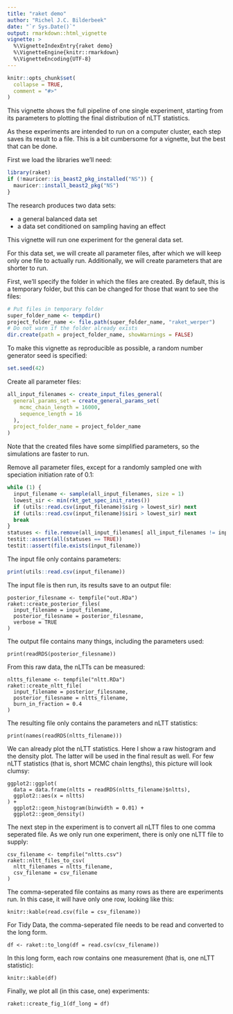 ```yaml
---
title: "raket demo"
author: "Richel J.C. Bilderbeek"
date: "`r Sys.Date()`"
output: rmarkdown::html_vignette
vignette: >
  %\VignetteIndexEntry{raket demo}
  %\VignetteEngine{knitr::rmarkdown}
  %\VignetteEncoding{UTF-8}
---
```


```r
knitr::opts_chunk$set(
  collapse = TRUE,
  comment = "#>"
)
```

This vignette shows the full pipeline of one single experiment, starting 
from its parameters to plotting the final distribution of nLTT statistics.

As these experiments are intended to run on a computer cluster, each
step saves its result to a file. This is a bit cumbersome for a vignette,
but the best that can be done.

First we load the libraries we'll need:

```r
library(raket)
if (!mauricer::is_beast2_pkg_installed("NS")) {
  mauricer::install_beast2_pkg("NS")
}
```

The research produces two data sets:

 * a general balanced data set
 * a data set conditioned on sampling having an effect

This vignette will run one experiment for the general data set.

For this data set, we will create all parameter files, after which we
will keep only one file to actually run. Additionally, we will create
parameters that are shorter to run.

First, we'll specify the folder in which the files are created. By default,
this is a temporary folder, but this can be changed for those that
want to see the files:

```r
# Put files in temporary folder
super_folder_name <- tempdir()
project_folder_name <- file.path(super_folder_name, "raket_werper")
# Do not warn if the folder already exists
dir.create(path = project_folder_name, showWarnings = FALSE)
```

To make this vignette as reproducible as possible,
a random number generator seed is specified:

```r
set.seed(42)
```

Create all parameter files:

```r
all_input_filenames <- create_input_files_general(
  general_params_set = create_general_params_set(
    mcmc_chain_length = 16000,
    sequence_length = 16
  ),
  project_folder_name = project_folder_name
)
```

Note that the created files have some simplified parameters, 
so the simulations are faster to run.

Remove all parameter files, except for a randomly sampled one
with speciation initiation rate of 0.1:

```r
while (1) {
  input_filename <- sample(all_input_filenames, size = 1)
  lowest_sir <- min(rkt_get_spec_init_rates())
  if (utils::read.csv(input_filename)$sirg > lowest_sir) next
  if (utils::read.csv(input_filename)$siri > lowest_sir) next
  break
}
statuses <- file.remove(all_input_filenames[ all_input_filenames != input_filename] )
testit::assert(all(statuses == TRUE))
testit::assert(file.exists(input_filename))
```

The input file only contains parameters:

```r
print(utils::read.csv(input_filename))
```

The input file is then run, its results save to an output file:

```
posterior_filesname <- tempfile("out.RDa")
raket::create_posterior_files(
  input_filename = input_filename,
  posterior_filesname = posterior_filesname,
  verbose = TRUE
)
```

The output file contains many things, including the parameters used:

```
print(readRDS(posterior_filesname))
```

From this raw data, the nLTTs can be measured:

```
nltts_filename <- tempfile("nltt.RDa")
raket::create_nltt_file(
  input_filename = posterior_filesname,
  posterior_filesname = nltts_filename,
  burn_in_fraction = 0.4
)
```

The resulting file only contains the parameters and nLTT statistics:

```
print(names(readRDS(nltts_filename)))
```

We can already plot the nLTT statistics. Here I show a raw histogram
and the density plot. The latter will be used in the final result as
well. For few nLTT statistics (that is, short MCMC chain lengths), 
this picture will look clumsy:

```
ggplot2::ggplot(
  data = data.frame(nltts = readRDS(nltts_filename)$nltts),
  ggplot2::aes(x = nltts)
) + 
  ggplot2::geom_histogram(binwidth = 0.01) + 
  ggplot2::geom_density()
```

The next step in the experiment is to convert all nLTT files to one 
comma seperated file. As we only run one experiment, there is only one
nLTT file to supply:

```
csv_filename <- tempfile("nltts.csv")
raket::nltt_files_to_csv(
  nltt_filenames = nltts_filename, 
  csv_filename = csv_filename
)
```

The comma-seperated file contains as many rows as there are experiments run.
In this case, it will have only one row, looking like this:

```
knitr::kable(read.csv(file = csv_filename))
```

For Tidy Data, the comma-seperated file needs to be read and converted to the 
long form.

```
df <- raket::to_long(df = read.csv(csv_filename))
```

In this long form, each row contains one measurement (that is, 
one nLTT statistic):

```
knitr::kable(df)
```

Finally, we plot all (in this case, one) experiments:

```
raket::create_fig_1(df_long = df)
```
